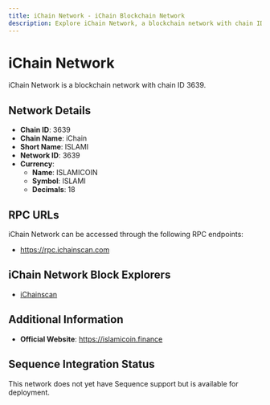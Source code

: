 ```yaml
--- 
title: iChain Network - iChain Blockchain Network
description: Explore iChain Network, a blockchain network with chain ID 3639. Learn about its native currency, ISLAMICOIN, and how to interact with the network.
---
```


# iChain Network

iChain Network is a blockchain network with chain ID 3639.

## Network Details

- **Chain ID**: 3639
- **Chain Name**: iChain
- **Short Name**: ISLAMI
- **Network ID**: 3639
- **Currency**: 
  - **Name**: ISLAMICOIN
  - **Symbol**: ISLAMI
  - **Decimals**: 18

## RPC URLs

iChain Network can be accessed through the following RPC endpoints:

- https://rpc.ichainscan.com

## iChain Network Block Explorers

- [iChainscan](https://ichainscan.com)

## Additional Information

- **Official Website**: https://islamicoin.finance

## Sequence Integration Status

This network does not yet have Sequence support but is available for deployment.
